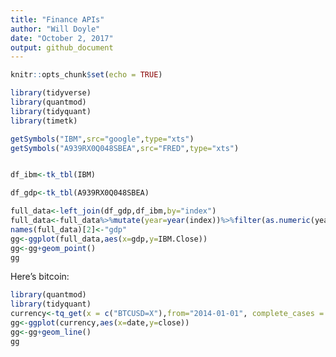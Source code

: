 ```yaml
---
title: "Finance APIs"
author: "Will Doyle"
date: "October 2, 2017"
output: github_document
---
```


```r
knitr::opts_chunk$set(echo = TRUE)
```

```r
library(tidyverse)
library(quantmod)
library(tidyquant)
library(timetk)
```

```r
getSymbols("IBM",src="google",type="xts")
getSymbols("A939RX0Q048SBEA",src="FRED",type="xts")


df_ibm<-tk_tbl(IBM)

df_gdp<-tk_tbl(A939RX0Q048SBEA)

full_data<-left_join(df_gdp,df_ibm,by="index")
full_data<-full_data%>%mutate(year=year(index))%>%filter(as.numeric(year)>2007)
names(full_data)[2]<-"gdp"
gg<-ggplot(full_data,aes(x=gdp,y=IBM.Close))
gg<-gg+geom_point()
gg
```
Here's bitcoin:

```r
library(quantmod)
library(tidyquant)
currency<-tq_get(x = c("BTCUSD=X"),from="2014-01-01", complete_cases = FALSE,get="stock.prices")
gg<-ggplot(currency,aes(x=date,y=close))
gg<-gg+geom_line()
gg
```

